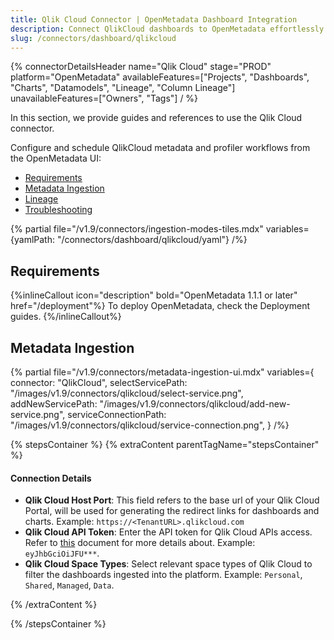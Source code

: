```yaml
---
title: Qlik Cloud Connector | OpenMetadata Dashboard Integration
description: Connect QlikCloud dashboards to OpenMetadata effortlessly. Complete setup guide, configuration steps, and metadata extraction for seamless data governance.
slug: /connectors/dashboard/qlikcloud
---
```






{% connectorDetailsHeader
  name="Qlik Cloud"
  stage="PROD"
  platform="OpenMetadata"
  availableFeatures=["Projects", "Dashboards", "Charts", "Datamodels", "Lineage", "Column Lineage"]
  unavailableFeatures=["Owners", "Tags"]
/ %}

In this section, we provide guides and references to use the Qlik Cloud connector.

Configure and schedule QlikCloud metadata and profiler workflows from the OpenMetadata UI:

- [Requirements](#requirements)
- [Metadata Ingestion](#metadata-ingestion)
- [Lineage](#lineage)
- [Troubleshooting](/connectors/dashboard/qlikcloud/troubleshooting)

{% partial file="/v1.9/connectors/ingestion-modes-tiles.mdx" variables={yamlPath: "/connectors/dashboard/qlikcloud/yaml"} /%}

## Requirements

{%inlineCallout icon="description" bold="OpenMetadata 1.1.1 or later" href="/deployment"%}
To deploy OpenMetadata, check the Deployment guides.
{%/inlineCallout%}

## Metadata Ingestion

{% partial
  file="/v1.9/connectors/metadata-ingestion-ui.mdx"
  variables={
    connector: "QlikCloud",
    selectServicePath: "/images/v1.9/connectors/qlikcloud/select-service.png",
    addNewServicePath: "/images/v1.9/connectors/qlikcloud/add-new-service.png",
    serviceConnectionPath: "/images/v1.9/connectors/qlikcloud/service-connection.png",
 }
/%}

{% stepsContainer %}
{% extraContent parentTagName="stepsContainer" %}

#### Connection Details

- **Qlik Cloud Host Port**: This field refers to the base url of your Qlik Cloud Portal, will be used for generating the redirect links for dashboards and charts. Example: `https://<TenantURL>.qlikcloud.com`
- **Qlik Cloud API Token**: Enter the API token for Qlik Cloud APIs access. Refer to [this](https://help.qlik.com/en-US/cloud-services/Subsystems/Hub/Content/Sense_Hub/Admin/mc-generate-api-keys.htm) document for more details about. Example: `eyJhbGciOiJFU***`.
- **Qlik Cloud Space Types**: Select relevant space types of Qlik Cloud to filter the dashboards ingested into the platform. Example: `Personal`, `Shared`, `Managed`, `Data`.

{% /extraContent %}

<TestConnection />

<ConfigureIngestion />

<IngestionScheduleAndDeploy />

{% /stepsContainer %}

<DashboardLineage />
